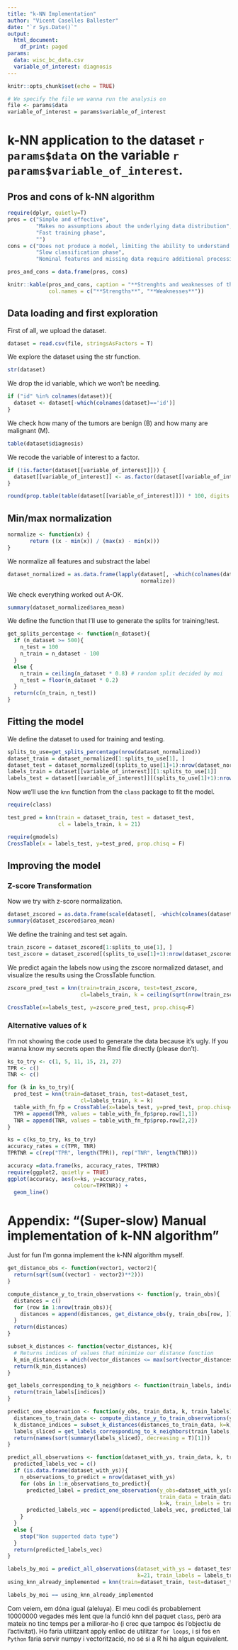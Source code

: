 ```yaml
---
title: "k-NN Implementation"
author: "Vicent Caselles Ballester"
date: "`r Sys.Date()`"
output:
  html_document:
    df_print: paged
params:
  data: wisc_bc_data.csv
  variable_of_interest: diagnosis
---
```


```r
knitr::opts_chunk$set(echo = TRUE)
```

\tableofcontents

```r
# We specify the file we wanna run the analysis on
file <- params$data
variable_of_interest = params$variable_of_interest
```

# k-NN application to the dataset `r params$data` on the variable `r params$variable_of_interest`.

## Pros and cons of k-NN algorithm

```r
require(dplyr, quietly=T)
pros = c("Simple and effective",
         "Makes no assumptions about the underlying data distribution",
         "Fast training phase",
         "")
cons = c("Does not produce a model, limiting the ability to understand how the features are related to the class", "Requires selection of an appropriate k", 
         "Slow classification phase", 
         "Nominal features and missing data require additional processing")

pros_and_cons = data.frame(pros, cons)

knitr::kable(pros_and_cons, caption = "**Strenghts and weaknesses of the k-NN algorithm**",
             col.names = c("**Strengths**", "**Weaknesses**"))
```

## Data loading and first exploration

First of all, we upload the dataset.

```r
dataset = read.csv(file, stringsAsFactors = T)
```

We explore the dataset using the str function.
```r
str(dataset)
```

We drop the id variable, which we won't be needing.
```r
if ("id" %in% colnames(dataset)){
  dataset <- dataset[-which(colnames(dataset)=='id')]
}
```


We check how many of the tumors are benign (B) and how many are malignant (M).
```r
table(dataset$diagnosis)
```

We recode the variable of interest to a factor.
```r
if (!is.factor(dataset[[variable_of_interest]])) {
  dataset[[variable_of_interest]] <- as.factor(dataset[[variable_of_interest]])
}
```

```r
round(prop.table(table(dataset[[variable_of_interest]])) * 100, digits = 1)
```

## Min/max normalization

```r
normalize <- function(x) {
       return ((x - min(x)) / (max(x) - min(x)))
}
```

We normalize all features and substract the label 
```r
dataset_normalized = as.data.frame(lapply(dataset[, -which(colnames(dataset) == variable_of_interest)],
                                          normalize))
```

We check everything worked out A-OK.
```r
summary(dataset_normalized$area_mean)
```

We define the function that I'll use to generate the splits for training/test.

```r
get_splits_percentage <- function(n_dataset){
  if (n_dataset >= 500){
    n_test = 100
    n_train = n_dataset - 100
  }  
  else {
    n_train = ceiling(n_dataset * 0.8) # random split decided by moi
    n_test = floor(n_dataset * 0.2)
  }
  return(c(n_train, n_test))
}
```

## Fitting the model

We define the dataset to used for training and testing.
```r
splits_to_use=get_splits_percentage(nrow(dataset_normalized))
dataset_train = dataset_normalized[1:splits_to_use[1], ]
dataset_test = dataset_normalized[(splits_to_use[1]+1):nrow(dataset_normalized), ]
labels_train = dataset[[variable_of_interest]][1:splits_to_use[1]]
labels_test = dataset[[variable_of_interest]][(splits_to_use[1]+1):nrow(dataset_normalized)]
```

Now we'll use the `knn` function from the `class` package to fit the model.
```r
require(class)

test_pred = knn(train = dataset_train, test = dataset_test, 
                cl = labels_train, k = 21)
```

```r
require(gmodels)
CrossTable(x = labels_test, y=test_pred, prop.chisq = F)
```

## Improving the model

### Z-score Transformation

Now we try with z-score normalization.
```r
dataset_zscored = as.data.frame(scale(dataset[, -which(colnames(dataset) == variable_of_interest)]))
summary(dataset_zscored$area_mean)
```

We define the training and test set again.
```r
train_zscore = dataset_zscored[1:splits_to_use[1], ]
test_zscore = dataset_zscored[(splits_to_use[1]+1):nrow(dataset_zscored), ]
```

We predict again the labels now using the zscore normalized dataset, and visualize the results using the CrossTable function.
```r
zscore_pred_test = knn(train=train_zscore, test=test_zscore, 
                       cl=labels_train, k = ceiling(sqrt(nrow(train_zscore))))

CrossTable(x=labels_test, y=zscore_pred_test, prop.chisq=F)
```

### Alternative values of k

I'm not showing the code used to generate the data because it's ugly. If you wanna know my secrets open the Rmd file directly (please don't).

```r
ks_to_try <- c(1, 5, 11, 15, 21, 27)
TPR <- c()
TNR <- c()

for (k in ks_to_try){
  pred_test = knn(train=dataset_train, test=dataset_test, 
                       cl=labels_train, k = k)
  table_with_fn_fp = CrossTable(x=labels_test, y=pred_test, prop.chisq=F)
  TPR = append(TPR, values = table_with_fn_fp$prop.row[1,1])
  TNR = append(TNR, values = table_with_fn_fp$prop.row[2,2])
}
```

```r
ks = c(ks_to_try, ks_to_try)
accuracy_rates = c(TPR, TNR)
TPRTNR = c(rep("TPR", length(TPR)), rep("TNR", length(TNR)))

accuracy =data.frame(ks, accuracy_rates, TPRTNR)
require(ggplot2, quietly = TRUE)
ggplot(accuracy, aes(x=ks, y=accuracy_rates, 
                     colour=TPRTNR)) + 
  geom_line()

```

# Appendix: "(Super-slow) Manual implementation of k-NN algorithm"
Just for fun I'm gonna implement the k-NN algorithm myself.
```r
get_distance_obs <- function(vector1, vector2){
  return(sqrt(sum((vector1 - vector2)**2)))
}

compute_distance_y_to_train_observations <- function(y, train_obs){
  distances = c()
  for (row in 1:nrow(train_obs)){
    distances = append(distances, get_distance_obs(y, train_obs[row, ]))
  }
  return(distances)
}

subset_k_distances <- function(vector_distances, k){
  # Returns indices of values that minimize our distance function
  k_min_distances = which(vector_distances <= max(sort(vector_distances, decreasing = F)[1:k]))
  return(k_min_distances)
}

get_labels_corresponding_to_k_neighbors <- function(train_labels, indices){
  return(train_labels[indices])
}

predict_one_observation <- function(y_obs, train_data, k, train_labels){
  distances_to_train_data <- compute_distance_y_to_train_observations(y_obs, train_data)
  k_distance_indices = subset_k_distances(distances_to_train_data, k=k)
  labels_sliced = get_labels_corresponding_to_k_neighbors(train_labels, k_distance_indices)
  return(names(sort(summary(labels_sliced), decreasing = T)[1]))
}

predict_all_observations <- function(dataset_with_ys, train_data, k, train_labels){
  predicted_labels_vec = c()
  if (is.data.frame(dataset_with_ys)){
    n_observations_to_predict = nrow(dataset_with_ys)
    for (obs in 1:n_observations_to_predict){
      predicted_label = predict_one_observation(y_obs=dataset_with_ys[obs, ], 
                                                train_data = train_data, 
                                                k=k, train_labels = train_labels)
      predicted_labels_vec = append(predicted_labels_vec, predicted_label)
    }
  }
  else {
    stop("Non supported data type")
  }
  return(predicted_labels_vec)
}
```

```r
labels_by_moi = predict_all_observations(dataset_with_ys = dataset_test, train_data = dataset_train,
                                         k=21, train_labels = labels_train)
using_knn_already_implemented = knn(train=dataset_train, test=dataset_test, cl=labels_train, k=21)

labels_by_moi == using_knn_already_implemented
```

Com veiem, em dóna igual (aleluya). El meu codi és probablement 10000000 vegades més lent que la funció knn del paquet `class`, però ara mateix no tinc temps per a millorar-ho (i crec que tampoc és l'objectiu de l'activitat). Ho faria utilitzant apply enlloc de utilitzar `for loops`, i si fos en `Python` faria servir numpy i vectorització, no sé si a R hi ha algun equivalent.
